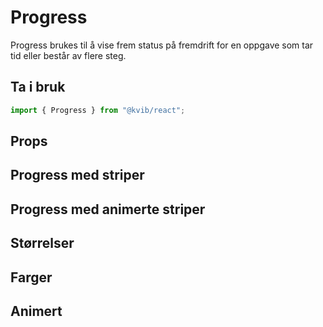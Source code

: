 
<Meta of={ProgressStories} />

# Progress

Progress brukes til å vise frem status på fremdrift for en oppgave som tar tid eller består av flere steg.

## Ta i bruk

```jsx
import { Progress } from "@kvib/react";
```

## Props

<Canvas of={ProgressStories.Progress} />
<Controls of={ProgressStories.Progress} />

## Progress med striper

<Canvas of={ProgressStories.ProgressStripe} />

## Progress med animerte striper

<Canvas of={ProgressStories.ProgressStripeAnimated} />

## Størrelser

<Canvas of={ProgressStories.ProgressSizes} />

## Farger

<Canvas of={ProgressStories.ProgressColors} />

## Animert

<Canvas of={ProgressStories.ProgressAnimated} />

